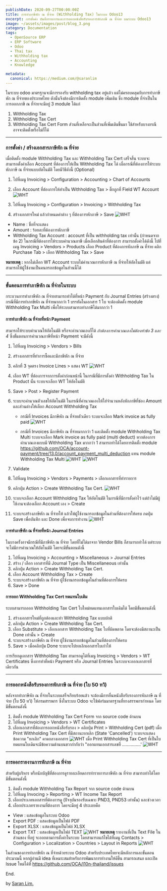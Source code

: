 ```yaml
---
publishDate: 2020-09-27T00:00:00Z
title: การทำภาษีหัก ณ ที่จ่าย (Withholding Tax) ในระบบ Odoo13
excerpt: การตั้งค่า บันทึกรายการและการออกหนังสือรับรองการหักภาษี ณ ที่จ่าย บนระบบ Odoo13
image: ~/assets/images/post/blog_3.png
category: Documentation
tags:
  - OpenSource ERP
  - ERP Software
  - Odoo
  - Thai tax
  - Withholding tax
  - Accounting
  - Knowledge

metadata:
  canonical: https://medium.com/@saranlim
---
```


ในระบบ odoo มาตรฐานจะมีการรองรับ withholding tax อยู่แล้ว แต่ไม่ครอบคลุมกับการทำภาษีหัก ณ ที่จ่ายของประเทศไทย ดังนั้นจึงต้องมีการติดตั้ง module เพิ่มเติม ซึ่ง module ที่จำเป็นในการออกภาษี ณ ที่จ่ายจะมีอยู่ 3 module ได้แก่
1. Withholding Tax
2. Withholding Tax Cert
3. Withholding Tax Cert Form
ส่วนที่เหลือจะเป็นส่วนที่เพิ่มเติมขึ้นมา ใช้สำหรับบางกรณี อาจจะติดตั้งหรือไม่ก็ได้

---

### การตั้งค่า / สร้างเอกสารภาษีหัก ณ ที่จ่าย

เมื่อติดตั้ง module Withholding Tax และ Withholding Tax Cert เสร็จสิ้น ระบบจะสามารถตั้งค่าเลือก Account ที่ต้องการให้เป็น Withholding Tax ได้ เผื่อกรณีที่ต้องการให้ระบบหักภาษี ณ ที่จ่ายแบบอัตโนมัติ โดยมีวิธีดังนี้ (Optional)
1. ไปที่เมนู Invoicing > Configuration > Accounting > Chart of Accounts
2. เลือก Account ที่ต้องการให้ทำเป็น Withholding Tax > ติ๊กถูกที่ Field WT Account
![WHT](../../assets/images/post/blog_3-2.png)

3. ไปที่เมนู Invoicing > Configuration > Invoicing > Withholding Tax
4. สร้างเอกสารใหม่ แล้วกำหนดค่าต่าง ๆ ที่ต้องการหักภาษี > Save
![WHT](../../assets/images/post/blog_3-3.png)
- Name : ชื่อที่จะแสดง
- Amount : ร้อยละที่ต้องการหักภาษี
- Withholding Tax Account : account ที่เป็น withholding tax เท่านั้น (กำหนดจากข้อ 2)
ในกรณีที่ต้องการให้ระบบคำนวณภาษี เมื่อเลือกสินค้าที่ต้องการ สามารถตั้งค่าได้ดังนี้
ไปที่เมนู Invoicing > Vendors > Products
เลือก Product ที่ต้องการหักภาษี ณ ที่จ่าย
คลิก Purchase Tab > เลือก Withholding Tax > Save

**หมายเหตุ :** หากไม่เลือก WT Account ระบบไม่คำนวณการหักภาษี ณ ที่จ่ายให้อัตโนมัติ แต่สามารถให้ผู้ใช้งานเป็นคนกรอกข้อมูลในส่วนนี้ได้

---

### ขั้นตอนการทำภาษีหัก ณ ที่จ่ายในระบบ

กระบวนการทำภาษีหัก ณ ที่จ่ายสามารถทำได้ที่หน้า Payment กับ Journal Entries (สร้างตรง)
กรณีที่มีการทำภาษีหัก ณ ที่จ่ายมากกว่า 1 บรรทัดในเอกสาร 1 ใบ
จะต้องติดตั้ง module Withholding Tax Multi เพื่อให้ระบบสามารถทำภาษีได้มากกว่า 1

#### การทำภาษีหัก ณ ที่จ่ายที่หน้า Payment

สามารถให้ระบบคำนวณให้อัตโนมัติ หรือจะคำนวณเองก็ได้ *ถ้าต้องการคำนวณเองไม่ต้องทำข้อ 3 และ 4*  ซึ่งขั้นตอนการคำนวณภาษีที่หน้า Payment จะมีดังนี้

1. ไปที่เมนู Invoicing > Vendors > Bills
2. สร้างเอกสารที่ทำการซื้อและมีภาษีหัก ณ ที่จ่าย
3. คลิกที่ 3 จุดตรง Invoice Lines > แสดง WT
![WHT](../../assets/images/post/blog_3-4.png)

4. เลือก WT ที่ต้องการจากการตั้งค่าก่อนหน้านี้ ในกรณีที่มีการตั้งค่า Withholding Tax ใน Product นั้น ระบบจะเลือก WT ให้อัตโนมัติ
5. Save > Post > Register Payment
6. ระบบจะคำนวณตัวเลขให้อัตโนมัติ ในกรณีที่คำนวณเองให้ใส่จำนวนหลังหักภาษีที่ช่อง Amount และส่วนต่างให้เลือก Account Withholding Tax

    - กรณีที่ Invoices มีภาษีหัก ณ ที่จ่ายตัวเดียว ระบบจะเลือก Mark invoice as fully paid
    ![WHT](../../assets/images/post/blog_3-5.png)
    
    - กรณีที่ Invoices มีภาษีหัก ณ ที่จ่ายมากกว่า 1 และติดตั้ง module Withholding Tax Multi ระบบจะเลือก Mark invoice as fully paid (multi deduct) หากต้องการคำนวณเองแบบมี Withholding Tax มากกว่า 1 สามารถทำได้โดยการติดตั้ง module https://github.com/OCA/account-payment/tree/13.0/account_payment_multi_deduction แทน module Withholding Tax Multi
    ![WHT](../../assets/images/post/blog_3-6.png)
    ![WHT](../../assets/images/post/blog_3-7.png)

7. Validate
8. ไปที่เมนู Invoicing > Vendors > Payments > เลือกเอกสารที่ทำรายการ
9. คลิกปุ่ม Action > Create Withholding Tax Cert.
![WHT](../../assets/images/post/blog_3-8.png)

10. ระบบจะเลือก Account Withholding Tax ให้อัตโนมัติ ในกรณีที่มีการตั้งค่าไว้ แต่ถ้าไม่มีผู้ใช้งานจะต้องเลือก Account เอง > Create
11. ระบบจะสร้างภาษีหัก ณ ที่จ่ายให้ แล้วให้ผู้ใช้งานกรอกข้อมูลในส่วนที่ต้องการให้ครบ กดปุ่ม Save เพื่อบันทึก และ Done เพื่อจบการทำงาน
![WHT](../../assets/images/post/blog_3-9.png)

#### การทำภาษีหัก ณ ที่จ่ายที่หน้า Journal Entries
ในบางครั้งอาจมีกรณีที่มีภาษีหัก ณ ที่จ่าย โดยที่ไม่ได้มาจาก Vendor Bills ก็สามารถทำได้ แต่ระบบจะไม่มีการคำนวณให้อัตโนมัติ โดยจะมีขั้นตอนดังนี้ 

1. ไปที่เมนู Invoicing > Accounting > Miscellaneous > Journal Entries
2. สร้าง / เลือก เอกสารที่มี Journal Type เป็น Miscellaneous เท่านั้น
3. คลิกปุ่ม Action > Create Withholding Tax Cert.
4. เลือก Account Withholding Tax > Create
5. ระบบจะสร้างภาษีหัก ณ ที่จ่าย ผู้ใช้งานกรอกข้อมูลในส่วนที่ต้องการให้ครบ
6. Save > Done

#### การออก Withholding Tax Cert ทดแทนใบเดิม
ระบบสามารถออก Withholding Tax Cert ใบใหม่ทดแทนเอกสารใบเดิมได้ โดยมีขั้นตอนดังนี้
1. สร้างเอกสารใหม่ที่ถูกต้องและทำ Withholding Tax แบบปกติ
2. คลิกปุ่ม Action > Create Withholding Tax Cert.
3. เลือก Substitute > เลือกเอกสาร Withholding Tax ใบที่ผิดพลาด  โดยจะต้องมีสถานะเป็น Done เท่านั้น > Create
4. ระบบจะสร้างภาษีหัก ณ ที่จ่าย ผู้ใช้งานกรอกข้อมูลในส่วนที่ต้องการให้ครบ
5. Save > เมื่อคลิกปุ่ม Done ระบบจะไปยกเลิกเอกสารใบเก่าให้

การเรียกดูเอกสาร Withholding Tax สามารถดูได้ที่เมนู Invoicing > Vendors > WT Certificates ซึ่งการทำที่หน้า Payment หรือ Journal Entries ในระบบจะออกเอกสารที่เดียวกัน

---

### การออกหนังสือรับรองการหักภาษี ณ ที่จ่าย (ใบ 50 ทวิ)

หลังจากทำภาษีหัก ณ ที่จ่ายในระบบเสร็จเรียบร้อยแล้ว จะต้องมีการยื่นหนังสือรับรองการหักภาษี ณ ที่จ่าย (ใบ 50 ทวิ) ให้กรมสรรพกร ซึ่งในระบบ Odoo จะใช้ฟอร์มมาตรฐานที่ทางสรรพกรกำหนด โดยมีขั้นตอนดังนี้
1. ติดตั้ง module Withholding Tax Cert Form จาก source code ด้านบน
2. ไปที่เมนู Invoicing > Vendors > WT Certificates
3. เลือกเอกสารที่ต้องการออกหนังสือรับรอง > คลิกปุ่ม Print > Withholding Cert (pdf)
เมื่อ Print Withholding Tax Cert ที่มีสถานะยกเลิก (State 'Cancelled') ระบบจะแสดงข้อความ "ยกเลิก" คาดกลางเอกสาร
![WHT](../../assets/images/post/blog_3-10.png)
เมื่อ Print Withholding Tax Cert ที่เป็นใบทดแทนใบเดิมจะมีข้อความด้านบนขวากำกับว่า "ออกแทนเอกสารเลขที่ ...............'
![WHT](../../assets/images/post/blog_3-11.png)

---

### การออกรายงานการหักภาษี ณ ที่จ่าย
สำหรับผู้บริหาร หรือนักบัญชีที่ต้องการดูรายละเอียดการทำรายการภาษีหัก ณ ที่จ่าย สามารถทำได้โดยมีขั้นตอนดังนี้
1. ติดตั้ง module Withholding Tax Report จาก source code ด้านบน
2. ไปที่เมนู Invocing > Reporting > WT Income Tax Report
3. เลือกประเภทเอกสารที่ต้องการดู (ปัจจุบันรองรับเฉพาะ PND3, PND53 เท่านั้น) และช่วงเวลา
4. เลือกประเภทรายงานที่ต้องการ โดยจะมีอยู่ 4 ประเภทคือ

  -  View : แสดงข้อมูลในระบบ Odoo
  - Export PDF : แสดงข้อมูลเป็นไฟล์ PDF
  - Export XLSX : แสดงข้อมูลเป็นไฟล์ XLSX
  - Export TXT : แสดงข้อมูลเป็นไฟล์ TEXT
  ![WHT](../../assets/images/post/blog_3-12.png)
  **หมายเหตุ** รายงานที่เป็น Text File ในส่วนของ ที่อยู่ จะออกตามการตั้งค่าในระบบ โดยสามารถแก้ไขได้ที่เมนู Contacts > Configuration > Localization > Countries > Layout in Reports
  ![WHT](../../assets/images/post/blog_3-13.png)

ในส่วนของการทำภาษีหัก ณ ที่จ่ายด้วยระบบ Odoo สำหรับประเทศไทยจะมีหลักการและขั้นตอนประมาณนี้ หากผู้อ่านมี idea ที่เหมาะสมสำหรับการพัฒนาการทำงานให้ดีขึ้น สามารถเสนอ และเปิด Issue ใหม่ได้ที่ https://github.com/OCA/l10n-thailand/issues

End.

by <a href="https://medium.com/@saranlim">Saran Lim.</a>